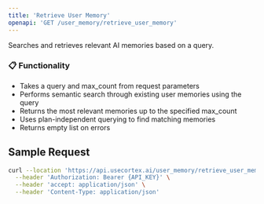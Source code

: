 ```yaml
---
title: 'Retrieve User Memory'
openapi: 'GET /user_memory/retrieve_user_memory'
---
```


Searches and retrieves relevant AI memories based on a query.

### 📋 Functionality
- Takes a query and max_count from request parameters
- Performs semantic search through existing user memories using the query
- Returns the most relevant memories up to the specified max_count
- Uses plan-independent querying to find matching memories
- Returns empty list on errors

## Sample Request

```bash
curl --location 'https://api.usecortex.ai/user_memory/retrieve_user_memory?tenant_id={TENANT_ID}&sub_tenant_id={SUB_TENANT_ID}&query={QUERY}&max_count={MAX_COUNT}' \
  --header 'Authorization: Bearer {API_KEY}' \
  --header 'accept: application/json' \
  --header 'Content-Type: application/json'
```
